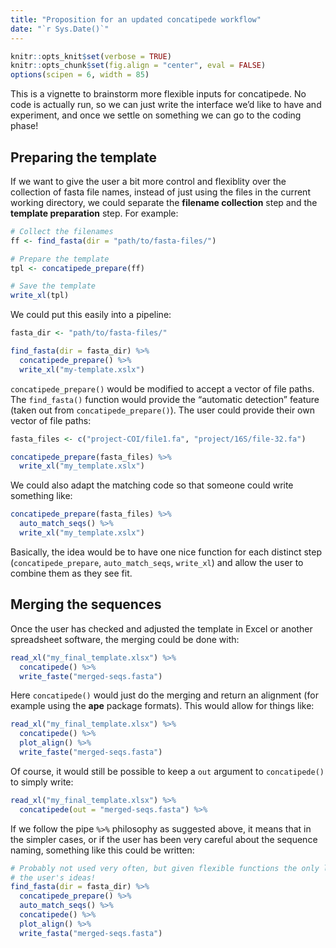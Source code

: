 ```yaml
---
title: "Proposition for an updated concatipede workflow"
date: "`r Sys.Date()`"
---
```


```r
knitr::opts_knit$set(verbose = TRUE)
knitr::opts_chunk$set(fig.align = "center", eval = FALSE)
options(scipen = 6, width = 85)
```

This is a vignette to brainstorm more flexible inputs for concatipede. No code is actually run, so we can just write the interface we'd like to have and experiment, and once we settle on something we can go to the coding phase!

## Preparing the template

If we want to give the user a bit more control and flexiblity over the collection of fasta file names, instead of just using the files in the current working directory, we could separate the **filename collection** step and the **template preparation** step. For example:

```r
# Collect the filenames
ff <- find_fasta(dir = "path/to/fasta-files/")

# Prepare the template
tpl <- concatipede_prepare(ff)

# Save the template
write_xl(tpl)
```

We could put this easily into a pipeline:

```r
fasta_dir <- "path/to/fasta-files/"

find_fasta(dir = fasta_dir) %>%
  concatipede_prepare() %>%
  write_xl("my-template.xslx")
```

`concatipede_prepare()` would be modified to accept a vector of file paths. The `find_fasta()` function would provide the "automatic detection" feature (taken out from `concatipede_prepare()`). The user could provide their own vector of file paths:

```r
fasta_files <- c("project-COI/file1.fa", "project/16S/file-32.fa")

concatipede_prepare(fasta_files) %>%
  write_xl("my_template.xslx")
```

We could also adapt the matching code so that someone could write something like:

```r
concatipede_prepare(fasta_files) %>%
  auto_match_seqs() %>%
  write_xl("my_template.xslx")
```

Basically, the idea would be to have one nice function for each distinct step (`concatipede_prepare`, `auto_match_seqs`, `write_xl`) and allow the user to combine them as they see fit.

## Merging the sequences

Once the user has checked and adjusted the template in Excel or another spreadsheet software, the merging could be done with:

```r
read_xl("my_final_template.xlsx") %>%
  concatipede() %>%
  write_faste("merged-seqs.fasta")
```

Here `concatipede()` would just do the merging and return an alignment (for example using the **ape** package formats). This would allow for things like:

```r
read_xl("my_final_template.xlsx") %>%
  concatipede() %>%
  plot_align() %>%
  write_faste("merged-seqs.fasta")
```

Of course, it would still be possible to keep a `out` argument to `concatipede()` to simply write:

```r
read_xl("my_final_template.xlsx") %>%
  concatipede(out = "merged-seqs.fasta") %>%
```

If we follow the pipe `%>%` philosophy as suggested above, it means that in the simpler cases, or if the user has been very careful about the sequence naming, something like this could be written:

```r
# Probably not used very often, but given flexible functions the only limit is
# the user's ideas!
find_fasta(dir = fasta_dir) %>%
  concatipede_prepare() %>%
  auto_match_seqs() %>%
  concatipede() %>%
  plot_align() %>%
  write_fasta("merged-seqs.fasta")
```

